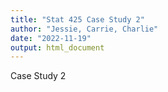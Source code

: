 ```yaml
---
title: "Stat 425 Case Study 2"
author: "Jessie, Carrie, Charlie"
date: "2022-11-19"
output: html_document
---
```


Case Study 2
